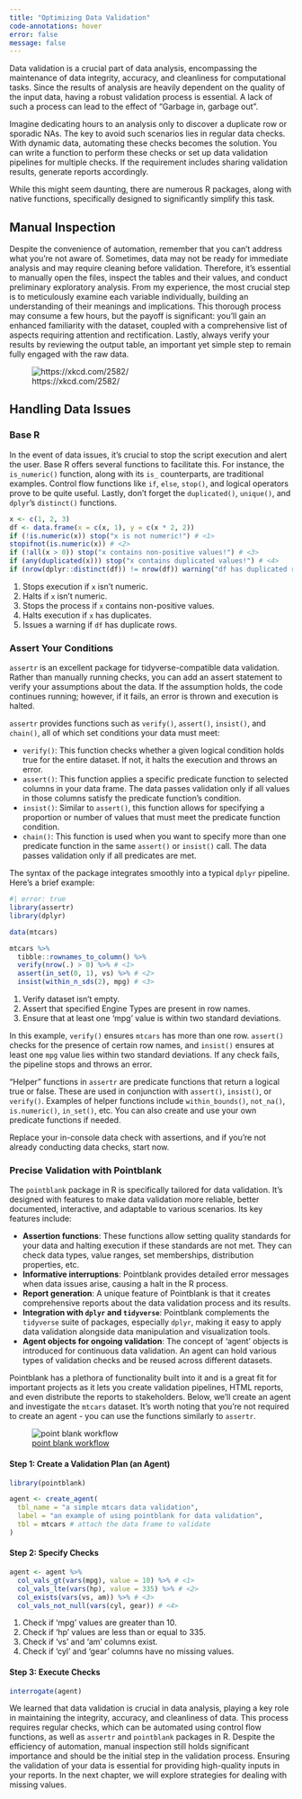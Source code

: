```yaml
---
title: "Optimizing Data Validation"
code-annotations: hover
error: false
message: false
---
```

Data validation is a crucial part of data analysis, encompassing the maintenance of data integrity, accuracy, and cleanliness for computational tasks. Since the results of analysis are heavily dependent on the quality of the input data, having a robust validation process is essential. A lack of such a process can lead to the effect of "Garbage in, garbage out".

Imagine dedicating hours to an analysis only to discover a duplicate row or sporadic NAs. The key to avoid such scenarios lies in regular data checks. With dynamic data, automating these checks becomes the solution. You can write a function to perform these checks or set up data validation pipelines for multiple checks. If the requirement includes sharing validation results, generate reports accordingly.

While this might seem daunting, there are numerous R packages, along with native functions, specifically designed to significantly simplify this task.

## Manual Inspection

Despite the convenience of automation, remember that you can't address what you're not aware of. Sometimes, data may not be ready for immediate analysis and may require cleaning before validation. 
Therefore, it's essential to manually open the files, inspect the tables and their values, and conduct preliminary exploratory analysis. 
From my experience, the most crucial step is to meticulously examine each variable individually, building an understanding of their meanings and implications. This thorough process may consume a few hours, but the payoff is significant: you'll gain an enhanced familiarity with the dataset, coupled with a comprehensive list of aspects requiring attention and rectification.
Lastly, always verify your results by reviewing the output table, an important yet simple step to remain fully engaged with the raw data.

![https://xkcd.com/2582/](https://imgs.xkcd.com/comics/data_trap.png)

## Handling Data Issues

### Base R

In the event of data issues, it's crucial to stop the script execution and alert the user. Base R offers several functions to facilitate this. For instance, the `is_numeric()` function, along with its `is_` counterparts, are traditional examples. Control flow functions like `if`, `else`, `stop()`, and logical operators prove to be quite useful. Lastly, don't forget the `duplicated()`, `unique()`, and `dplyr`'s `distinct()` functions.

```r
x <- c(1, 2, 3)
df <- data.frame(x = c(x, 1), y = c(x * 2, 2))
if (!is.numeric(x)) stop("x is not numeric!") # <1>
stopifnot(is.numeric(x)) # <2>
if (!all(x > 0)) stop("x contains non-positive values!") # <3>
if (any(duplicated(x))) stop("x contains duplicated values!") # <4>
if (nrow(dplyr::distinct(df)) != nrow(df)) warning("df has duplicated rows!") # <5>
```
1. Stops execution if `x` isn't numeric.
2. Halts if `x` isn't numeric.
3. Stops the process if `x` contains non-positive values.
4. Halts execution if `x` has duplicates.
5. Issues a warning if `df` has duplicate rows.

### Assert Your Conditions

`assertr` is an excellent package for tidyverse-compatible data validation. Rather than manually running checks, you can add an assert statement to verify your assumptions about the data. If the assumption holds, the code continues running; however, if it fails, an error is thrown and execution is halted.

`assertr` provides functions such as `verify()`, `assert()`, `insist()`, and `chain()`, all of which set conditions your data must meet:

+ `verify()`: This function checks whether a given logical condition holds true for the entire dataset. If not, it halts the execution and throws an error.
+ `assert()`: This function applies a specific predicate function to selected columns in your data frame. The data passes validation only if all values in those columns satisfy the predicate function's condition.
+ `insist()`: Similar to `assert()`, this function allows for specifying a proportion or number of values that must meet the predicate function condition.
+ `chain()`: This function is used when you want to specify more than one predicate function in the same `assert()` or `insist()` call. The data passes validation only if all predicates are met.

The syntax of the package integrates smoothly into a typical `dplyr` pipeline. Here's a brief example:

```r
#| error: true
library(assertr)
library(dplyr)

data(mtcars)

mtcars %>%
  tibble::rownames_to_column() %>%
  verify(nrow(.) > 0) %>% # <1>
  assert(in_set(0, 1), vs) %>% # <2>
  insist(within_n_sds(2), mpg) # <3>
```
1. Verify dataset isn't empty.
2. Assert that specified Engine Types are present in row names.
3. Ensure that at least one 'mpg' value is within two standard deviations.

In this example, `verify()` ensures `mtcars` has more than one row. `assert()` checks for the presence of certain row names, and `insist()` ensures at least one `mpg` value lies within two standard deviations. If any check fails, the pipeline stops and throws an error.

"Helper" functions in `assertr` are predicate functions that return a logical true or false. These are used in conjunction with `assert()`, `insist()`, or `verify()`. Examples of helper functions include `within_bounds()`, `not_na()`, `is.numeric()`, `in_set()`, etc. You can also create and use your own predicate functions if needed.

Replace your in-console data check with assertions, and if you're not already conducting data checks, start now.

### Precise Validation with Pointblank

The `pointblank` package in R is specifically tailored for data validation. It's designed with features to make data validation more reliable, better documented, interactive, and adaptable to various scenarios. Its key features include:

- **Assertion functions**: These functions allow setting quality standards for your data and halting execution if these standards are not met. They can check data types, value ranges, set memberships, distribution properties, etc.
- **Informative interruptions**: Pointblank provides detailed error messages when data issues arise, causing a halt in the R process.
- **Report generation**: A unique feature of Pointblank is that it creates comprehensive reports about the data validation process and its results.
- **Integration with `dplyr` and `tidyverse`**: Pointblank complements the `tidyverse` suite of packages, especially `dplyr`, making it easy to apply data validation alongside data manipulation and visualization tools.
- **Agent objects for ongoing validation**: The concept of 'agent' objects is introduced for continuous data validation. An agent can hold various types of validation checks and be reused across different datasets.

Pointblank has a plethora of functionality built into it and is a great fit for important projects as it lets you create validation pipelines, HTML reports, and even distribute the reports to stakeholders. Below, we'll create an agent and investigate the `mtcars` dataset. It's worth noting that you're not required to create an agent - you can use the functions similarly to `assertr`.

![[point blank workflow](https://github.com/rich-iannone/pointblank)](images/pointblank_pipeline.png)

#### Step 1: Create a Validation Plan (an Agent)

```r
library(pointblank)

agent <- create_agent(
  tbl_name = "a simple mtcars data validation",
  label = "an example of using pointblank for data validation",
  tbl = mtcars # attach the data frame to validate
)
```

#### Step 2: Specify Checks

```r
agent <- agent %>%
  col_vals_gt(vars(mpg), value = 10) %>% # <1>
  col_vals_lte(vars(hp), value = 335) %>% # <2>
  col_exists(vars(vs, am)) %>% # <3>
  col_vals_not_null(vars(cyl, gear)) # <4>
```
1. Check if 'mpg' values are greater than 10.
2. Check if 'hp' values are less than or equal to 335.
3. Check if 'vs' and 'am' columns exist.
4. Check if 'cyl' and 'gear' columns have no missing values.

#### Step 3: Execute Checks

```r
interrogate(agent)
```


We learned that data validation is crucial in data analysis, playing a key role in maintaining the integrity, accuracy, and cleanliness of data. This process requires regular checks, which can be automated using control flow functions, as well as `assertr` and `pointblank` packages in R. Despite the efficiency of automation, manual inspection still holds significant importance and should be the initial step in the validation process. Ensuring the validation of your data is essential for providing high-quality inputs in your reports. In the next chapter, we will explore strategies for dealing with missing values.